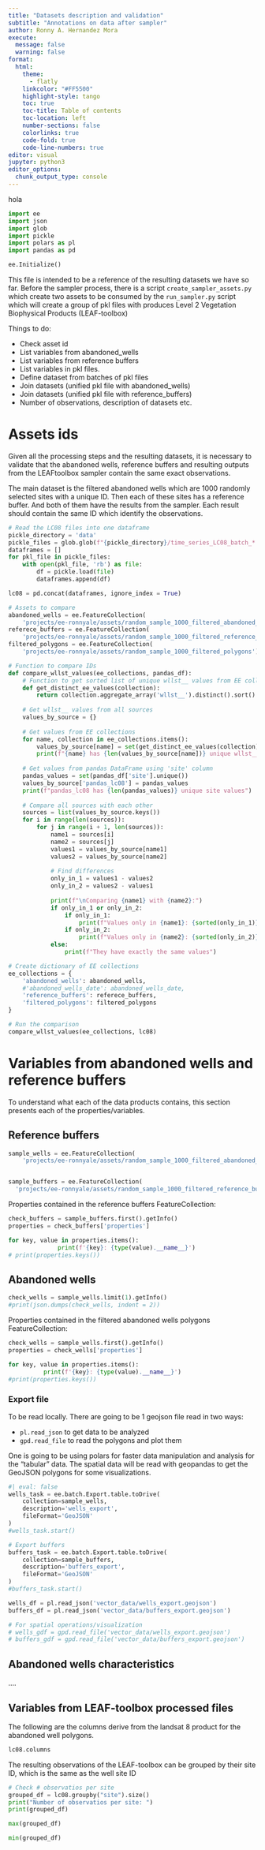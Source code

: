 ```yaml
---
title: "Datasets description and validation"
subtitle: "Annotations on data after sampler"
author: Ronny A. Hernandez Mora
execute:
  message: false
  warning: false
format: 
  html:
    theme:
      - flatly
    linkcolor: "#FF5500"
    highlight-style: tango
    toc: true
    toc-title: Table of contents
    toc-location: left
    number-sections: false
    colorlinks: true
    code-fold: true
    code-line-numbers: true
editor: visual
jupyter: python3
editor_options: 
  chunk_output_type: console
---
```


hola

```python
import ee
import json
import glob
import pickle
import polars as pl
import pandas as pd
```

```python
ee.Initialize()
```

This file is intended to be a reference of the resulting datasets we have so
far. Before the sampler process, there is a script `create_sampler_assets.py`
which create two assets to be consumed by the `run_sampler.py` script which
will create a group of pkl files with produces Level 2 Vegetation Biophysical 
Products (LEAF-toolbox)

Things to do:

 - Check asset id
 - List variables from abandoned_wells
 - List variables from reference buffers
 - List variables in pkl files.
 - Define dataset from batches of pkl files
 - Join datasets (unified pkl file with abandoned_wells)
 - Join datasets (unified pkl file with reference_buffers)
 - Number of observations, description of datasets etc.

# Assets ids

Given all the processing steps and the resulting datasets, it is
necessary to validate that the abandoned wells, reference buffers
and resulting outputs from the LEAFtoolbox sampler contain the
same exact observations. 

The main dataset is the filtered abandoned wells which are 1000
randomly selected sites with a unique ID. Then each of these sites
has a reference buffer. And both of them have the results from the
sampler. Each result should contain the same ID which identify
the observations.

```python
# Read the LC08 files into one dataframe
pickle_directory = 'data'
pickle_files = glob.glob(f"{pickle_directory}/time_series_LC08_batch_*.pkl")
dataframes = []
for pkl_file in pickle_files:
    with open(pkl_file, 'rb') as file:
        df = pickle.load(file)
        dataframes.append(df)

lc08 = pd.concat(dataframes, ignore_index = True)
```

```python
# Assets to compare
abandoned_wells = ee.FeatureCollection(
    'projects/ee-ronnyale/assets/random_sample_1000_filtered_abandoned_wells')
referece_buffers = ee.FeatureCollection(
    'projects/ee-ronnyale/assets/random_sample_1000_filtered_reference_buffers')
filtered_polygons = ee.FeatureCollection(
    'projects/ee-ronnyale/assets/random_sample_1000_filtered_polygons')

# Function to compare IDs
def compare_wllst_values(ee_collections, pandas_df):
    # Function to get sorted list of unique wllst__ values from EE collection
    def get_distinct_ee_values(collection):
        return collection.aggregate_array('wllst__').distinct().sort().getInfo()
    
    # Get wllst__ values from all sources
    values_by_source = {}
    
    # Get values from EE collections
    for name, collection in ee_collections.items():
        values_by_source[name] = set(get_distinct_ee_values(collection))
        print(f"{name} has {len(values_by_source[name])} unique wllst__ values")
    
    # Get values from pandas DataFrame using 'site' column
    pandas_values = set(pandas_df['site'].unique())
    values_by_source['pandas_lc08'] = pandas_values
    print(f"pandas_lc08 has {len(pandas_values)} unique site values")
    
    # Compare all sources with each other
    sources = list(values_by_source.keys())
    for i in range(len(sources)):
        for j in range(i + 1, len(sources)):
            name1 = sources[i]
            name2 = sources[j]
            values1 = values_by_source[name1]
            values2 = values_by_source[name2]
            
            # Find differences
            only_in_1 = values1 - values2
            only_in_2 = values2 - values1
            
            print(f"\nComparing {name1} with {name2}:")
            if only_in_1 or only_in_2:
                if only_in_1:
                    print(f"Values only in {name1}: {sorted(only_in_1)}")
                if only_in_2:
                    print(f"Values only in {name2}: {sorted(only_in_2)}")
            else:
                print(f"They have exactly the same values")

# Create dictionary of EE collections
ee_collections = {
    'abandoned_wells': abandoned_wells,
    #'abandoned_wells_date': abandoned_wells_date,
    'reference_buffers': referece_buffers,
    'filtered_polygons': filtered_polygons
}

# Run the comparison
compare_wllst_values(ee_collections, lc08)
```

# Variables from abandoned wells and reference buffers

To understand what each of the data products contains, this section
presents each of the properties/variables.

## Reference buffers

```python
sample_wells = ee.FeatureCollection(
    'projects/ee-ronnyale/assets/random_sample_1000_filtered_abandoned_wells_date_formatted')


sample_buffers = ee.FeatureCollection(
  'projects/ee-ronnyale/assets/random_sample_1000_filtered_reference_buffers_date_formatted')
```

Properties contained in the reference buffers FeatureCollection:

```python
check_buffers = sample_buffers.first().getInfo()
properties = check_buffers['properties']

for key, value in properties.items():
              print(f'{key}: {type(value).__name__}')
# print(properties.keys())
```

## Abandoned wells

```python
check_wells = sample_wells.limit(1).getInfo()
#print(json.dumps(check_wells, indent = 2))
```

Properties contained in the filtered abandoned wells polygons
FeatureCollection:

```python
check_wells = sample_wells.first().getInfo()
properties = check_wells['properties']

for key, value in properties.items():
          print(f'{key}: {type(value).__name__}')
#print(properties.keys())
```

### Export file

To be read locally. There are going to be 1 geojson file read in two ways:

 - `pl.read_json` to get data to be analyzed
 - `gpd.read_file` to read the polygons and plot them

One is going to be using polars for faster data manipulation and analysis
for the "tabular" data. The spatial data will be read with geopandas to
get the GeoJSON polygons for some visualizations.

```python
#| eval: false
wells_task = ee.batch.Export.table.toDrive(
    collection=sample_wells,
    description='wells_export',
    fileFormat='GeoJSON'
)
#wells_task.start()

# Export buffers
buffers_task = ee.batch.Export.table.toDrive(
    collection=sample_buffers,
    description='buffers_export',
    fileFormat='GeoJSON'
)
#buffers_task.start()
```

```python
wells_df = pl.read_json('vector_data/wells_export.geojson')
buffers_df = pl.read_json('vector_data/buffers_export.geojson')

# For spatial operations/visualization
# wells_gdf = gpd.read_file('vector_data/wells_export.geojson')
# buffers_gdf = gpd.read_file('vector_data/buffers_export.geojson')
```

## Abandoned wells characteristics

....

## Variables from LEAF-toolbox processed files

The following are the columns derive from the landsat 8 product for the
abandoned well polygons.

```python
lc08.columns
```

The resulting observations of the LEAF-toolbox can be grouped by
their site ID, which is the same as the well site ID

```python
# Check # observatios per site
grouped_df = lc08.groupby("site").size()
print("Number of observatios per site: ")
print(grouped_df)
```

```python
max(grouped_df)
```

```python
min(grouped_df)
```


